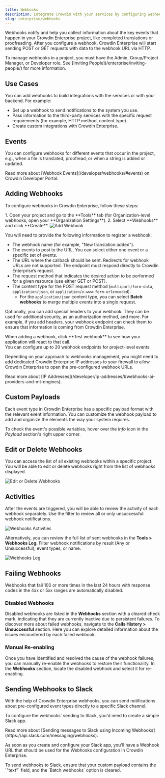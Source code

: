 ```yaml
---
title: Webhooks
description: Integrate Crowdin with your services by configuring webhooks
slug: enterprise/webhooks
---
```



Webhooks notify and help you collect information about the key events that happen in your Crowdin Enterprise project, like completed translations or proofreading. After you configure a webhook, Crowdin Enterprise will start sending POST or GET requests with data to the webhook URL via HTTP.

<Aside title="Permissions">
  To manage webhooks in a project, you must have the Admin, Group/Project Manager, or Developer role. See [Inviting People](/enterprise/inviting-people/) for more information.
</Aside>

## Use Cases

You can add webhooks to build integrations with the services or with your backend. For example:

* Set up a webhook to send notifications to the system you use.
* Pass information to the third-party services with the specific request requirements (for example, HTTP method, content type).
* Create custom integrations with Crowdin Enterprise.

## Events

You can configure webhooks for different events that occur in the project, e.g., when a file is translated, proofread, or when a string is added or updated.

<ReadMore>
  Read more about [Webhook Events](/developer/webhooks/#events) on Crowdin Developer Portal.
</ReadMore>

## Adding Webhooks

To configure webhooks in Crowdin Enterprise, follow these steps:

<Steps>
  1. Open your project and go to the **Tools** tab (for Organization-level webhooks, open your **Organization Settings**).
  2. Select **Webhooks** and click **Create**.
</Steps>

<Image src={webhooksAdd} alt="Add Webhook" />

You will need to provide the following information to register a webhook:

* The webhook name (for example, "New translation added").
* The events to post to the URL. You can select either one event or a specific set of events.
* The URL where the callback should be sent. Redirects for webhook URLs are not supported. The endpoint must respond directly to Crowdin Enterprise’s request.
* The request method that indicates the desired action to be performed for a given resource (use either GET or POST).
* The content type for the POST request method (`multipart/form-data`, `application/json`, or `application/x-www-form-urlencoded`).
  * For the `application/json` content type, you can select **Batch webhooks** to merge multiple events into a single request.

Optionally, you can add special headers to your webhook. They can be used for additional security, as an authorization method, and more. For example, if you add headers, your webhook endpoint can check them to ensure that information is coming from Crowdin Enterprise.

<Aside type="tip">
  When adding a webhook, click **Test webhook** to see how your application will react to that call.
</Aside>

<Aside type="caution" title="Limitations">
  You can configure up to 20 webhook endpoints for project-level events.
</Aside>

Depending on your approach to webhooks management, you might need to add dedicated Crowdin Enterprise IP addresses to your firewall to allow Crowdin Enterprise to open the pre-configured webhook URLs.

<ReadMore>
  Read more about [IP Addresses](/developer/ip-addresses/#webhooks-ai-providers-and-mt-engines).
</ReadMore>

## Custom Payloads

Each event type in Crowdin Enterprise has a specific payload format with the relevant event information. You can customize the webhook payload to add and organize the elements the way your system requires.

To check the event's possible variables, hover over the *Info* <Icon name="mdi:info" class="inline-icon" /> icon in the *Payload* section's right upper corner.

## Edit or Delete Webhooks

You can access the list of all existing webhooks within a specific project. You will be able to edit or delete webhooks right from the list of webhooks displayed.

<Image src={webhooksEditDelete} alt="Edit or Delete Webhooks" />

## Activities

After the events are triggered, you will be able to review the activity of each webhook separately. Use the filter to review all or only unsuccessful webhook notifications.

<Image src={webhooksActivities} alt="Webhooks Activities" />

Alternatively, you can review the full list of sent webhooks in the **Tools > Webhooks Log**. Filter webhook notifications by result (Any or Unsuccessful), event types, or name.

<Image src={webhooksLog} alt="Webhooks Log" />

## Failing Webhooks

Webhooks that fail 100 or more times in the last 24 hours with response codes in the 4xx or 5xx ranges are automatically disabled.

### Disabled Webhooks

Disabled webhooks are listed in the **Webhooks** section with a cleared check mark, indicating that they are currently inactive due to persistent failures. To discover more about failed webhooks, navigate to the **Calls History > Unsuccessful** section. Here you can explore detailed information about the issues encountered by each failed webhook.

### Manual Re-enabling

Once you have identified and resolved the cause of the webhook failures, you can manually re-enable the webhooks to restore their functionality. In the **Webhooks** section, locate the disabled webhook and select it for re-enabling.

## Sending Webhooks to Slack

With the help of Crowdin Enterprise webhooks, you can send notifications about pre-configured event types directly to a specific Slack channel.

To configure the webhooks' sending to Slack, you'd need to create a simple Slack app.

<ReadMore>
  Read more about [Sending messages to Slack using Incoming Webhooks](https://api.slack.com/messaging/webhooks).
</ReadMore>

As soon as you create and configure your Slack app, you'll have a Webhook URL that should be used for the Webhooks configuration in Crowdin Enterprise.

<Aside>
  To send webhooks to Slack, ensure that your custom payload contains the `"text"` field, and the `Batch webhooks` option is cleared.
</Aside>
